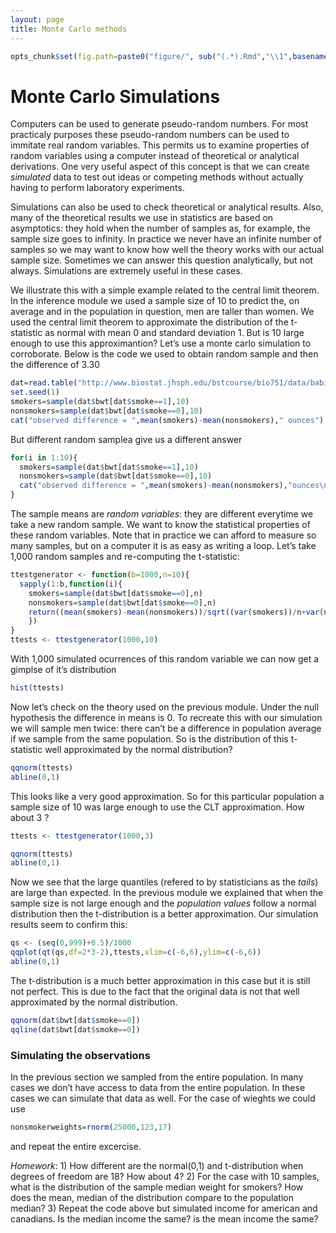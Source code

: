 ---
layout: page
title: Monte Carlo methods
---

```{r options, echo=FALSE}
opts_chunk$set(fig.path=paste0("figure/", sub("(.*).Rmd","\\1",basename(knitr:::knit_concord$get('infile'))), "-"))
```

# Monte Carlo Simulations

Computers can be used to generate pseudo-random numbers. For most practicaly purposes these pseudo-random numbers can be used to immitate real random variables. This permits us to examine properties of random variables using a computer instead of theoretical or analytical derivations. One very useful aspect of this concept is that we can create _simulated_ data to test out ideas or competing methods without actually having to perform laboratory experiments.

Simulations can also be used to check theoretical or analytical results. Also, many of the theoretical results we use in statistics are based on asymptotics: they hold when the number of samples as, for example, the sample size goes to infinity. In practice we never have an infinite number of samples so we may want to know how well the theory works with our actual sample size. Sometimes we can answer this question analytically, but not always. Simulations are extremely useful in these cases.

We illustrate this with a simple example related to the central limit theorem. In the inference module we used a sample size of 10 to predict the, on average and in the population in question, men are taller than women. We used the central limit theorem to approximate the distribution of the t-statistic as normal with mean 0 and standard deviation 1. But is 10 large enough to use this approximantion? Let's use a monte carlo simulation to corroborate. Below is the code we used to obtain random sample and then the difference of 3.30

```{r}
dat=read.table("http://www.biostat.jhsph.edu/bstcourse/bio751/data/babies.data",header=TRUE)
set.seed(1)
smokers=sample(dat$bwt[dat$smoke==1],10)
nonsmokers=sample(dat$bwt[dat$smoke==0],10)
cat("observed difference = ",mean(smokers)-mean(nonsmokers)," ounces")
```
But different random samplea give us a different answer
```{r}
for(i in 1:10){
  smokers=sample(dat$bwt[dat$smoke==1],10)
  nonsmokers=sample(dat$bwt[dat$smoke==0],10)
  cat("observed difference = ",mean(smokers)-mean(nonsmokers),"ounces\n")
}
```
The sample means are _random variables_: they are different everytime we take a new random sample. We want to know the statistical properties of these random variables.
Note that in practice we can afford to measure so many samples, but on a computer it is as easy as writing a loop. Let's take 1,000 random samples and re-computing the t-statistic:
```{r}
ttestgenerator <- function(b=1000,n=10){
  sapply(1:b,function(i){
    smokers=sample(dat$bwt[dat$smoke==0],n)
    nonsmokers=sample(dat$bwt[dat$smoke==0],n)
    return((mean(smokers)-mean(nonsmokers))/sqrt((var(smokers))/n+var(nonsmokers)/n))
    })
}
ttests <- ttestgenerator(1000,10)
```
With 1,000 simulated ocurrences of this random variable we can now get a gimplse of it's distribution
```{r}
hist(ttests)
```
Now let's check on the theory used on the previous module. Under the null hypothesis the difference in means is 0. To recreate this with our simulation we will sample men twice: there can't be a difference in population average if we sample from the same population.
So is the distribution of this t-statistic well approximated by the normal distribution?
```{r}
qqnorm(ttests)
abline(0,1)
```
This looks like a very good approximation. So for this particular population a sample size of 10 was large enough to use the CLT approximation. How about 3 ? 

```{r}
ttests <- ttestgenerator(1000,3)

qqnorm(ttests)
abline(0,1)
```
Now we see that the large quantiles (refered to by statisticians as the _tails_) are large than expected. In the previous module we explained that when the sample size is not large enough and the *population values* follow a normal distribution then the t-distribution is a better approximation. Our simulation results seem to confirm this:
```{r}
qs <- (seq(0,999)+0.5)/1000
qqplot(qt(qs,df=2*3-2),ttests,xlim=c(-6,6),ylim=c(-6,6))
abline(0,1)
```
The t-distribution is a much better approximation in this case but it is still not perfect. This is due to the fact that the original data is not that well approximated by the normal distribution.

```{r}
qqnorm(dat$bwt[dat$smoke==0])
qqline(dat$bwt[dat$smoke==0])
```


### Simulating the observations

In the previous section we sampled from the entire population. In many cases we don't have access to data from the entire population. In these cases we can simulate that data as well. For the case of wieghts we could use 
```{r}
nonsmokerweights=rnorm(25000,123,17)
```
and repeat the entire excercise.

*Homework*:
1) How different are the normal(0,1) and t-distribution when degrees of freedom are 18? How about 4?
2) For the case with 10 samples, what is the distribution of the sample median weight for smokers? How does the mean, median of the distribution compare to the population median? 
3) Repeat the code above but simulated income for american and canadians. Is the median income the same? is the mean income the same?















 
 
 
 















